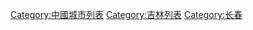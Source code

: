{{Catnav|頁面分類|各種主題的頁面分類|按國家分類|各國列表|中國相關列表|吉林列表}}
{{Catnav|頁面分類|列表|各國列表|中國相關列表|吉林列表}}
{{Catnav|頁面分類|地理|城市列表|中國城市列表}}

[[Category:中國城市列表|Category:中國城市列表]]
[[Category:吉林列表|Category:吉林列表]]
[[Category:长春|Category:长春]]